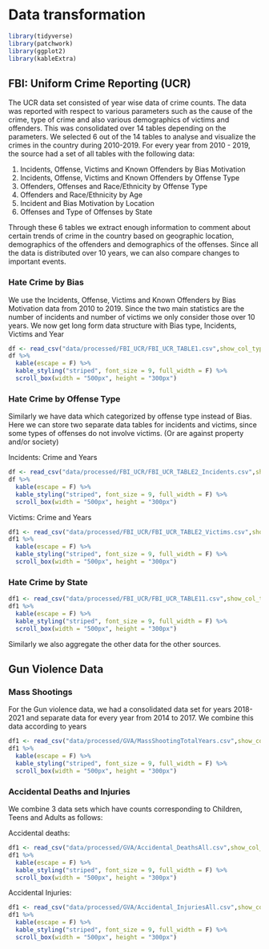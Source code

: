 # Data transformation

```R
library(tidyverse)
library(patchwork)
library(ggplot2)
library(kableExtra)

```

## FBI: Uniform Crime Reporting (UCR)

The UCR data set consisted of year wise data of crime counts. The data was reported with respect to various parameters such as the cause of the crime, type of crime and also various demographics of victims and offenders. This was consolidated over 14 tables depending on the parameters. We selected 6 out of the 14 tables to analyse and visualize the crimes in the country during 2010-2019. 
For every year from 2010 - 2019, the source had a set of all tables with the following data:

1. Incidents, Offense, Victims and Known Offenders by Bias Motivation
2. Incidents, Offense, Victims and Known Offenders by Offense Type
3. Offenders, Offenses and Race/Ethnicity by Offense Type
4. Offenders and Race/Ethnicity by Age
5. Incident and Bias Motivation by Location
6. Offenses and Type of Offenses by State

Through these 6 tables we extract enough information to comment about certain trends of crime in the country based on geographic location, demographics of the offenders and demographics of the offenses. Since all the data is distributed over 10 years, we can also compare changes to important events.

### Hate Crime by Bias
We use the Incidents, Offense, Victims and Known Offenders by Bias Motivation data from 2010 to 2019. Since the two main statistics are the number of incidents and number of victims we only consider those over 10 years. We now get long form data structure with Bias type, Incidents, Victims and Year

```R
df <- read_csv("data/processed/FBI_UCR/FBI_UCR_TABLE1.csv",show_col_types = FALSE)
df %>%
  kable(escape = F) %>% 
  kable_styling("striped", font_size = 9, full_width = F) %>% 
  scroll_box(width = "500px", height = "300px") 
```

### Hate Crime by Offense Type
Similarly we have data which  categorized by offense type instead of Bias. Here we can store two separate data tables for incidents and victims, since some types of offenses do not involve victims. (Or are against property and/or society)

Incidents: Crime and Years
```R
df <- read_csv("data/processed/FBI_UCR/FBI_UCR_TABLE2_Incidents.csv",show_col_types = FALSE)
df %>%
  kable(escape = F) %>% 
  kable_styling("striped", font_size = 9, full_width = F) %>% 
  scroll_box(width = "500px", height = "300px") 
```
Victims: Crime and Years
```R
df1 <- read_csv("data/processed/FBI_UCR/FBI_UCR_TABLE2_Victims.csv",show_col_types = FALSE)
df1 %>%
  kable(escape = F) %>% 
  kable_styling("striped", font_size = 9, full_width = F) %>% 
  scroll_box(width = "500px", height = "300px") 
```

### Hate Crime by State
```R
df1 <- read_csv("data/processed/FBI_UCR/FBI_UCR_TABLE11.csv",show_col_types = FALSE)
df1 %>%
  kable(escape = F) %>% 
  kable_styling("striped", font_size = 9, full_width = F) %>% 
  scroll_box(width = "500px", height = "300px") 
```

Similarly we also aggregate the other data for the other sources.

## Gun Violence Data

### Mass Shootings
For the Gun violence data, we had a consolidated data set for years 2018-2021 and separate data for every year from 2014 to 2017. We combine this data according to years
```R
df1 <- read_csv("data/processed/GVA/MassShootingTotalYears.csv",show_col_types = FALSE)
df1 %>%
  kable(escape = F) %>% 
  kable_styling("striped", font_size = 9, full_width = F) %>% 
  scroll_box(width = "500px", height = "300px") 
```

### Accidental Deaths and Injuries
We combine 3 data sets which have counts corresponding to Children, Teens and Adults as follows:

Accidental deaths:
```R
df1 <- read_csv("data/processed/GVA/Accidental_DeathsAll.csv",show_col_types = FALSE)
df1 %>%
  kable(escape = F) %>% 
  kable_styling("striped", font_size = 9, full_width = F) %>% 
  scroll_box(width = "500px", height = "300px") 
```

Accidental Injuries:
```R
df1 <- read_csv("data/processed/GVA/Accidental_InjuriesAll.csv",show_col_types = FALSE)
df1 %>%
  kable(escape = F) %>% 
  kable_styling("striped", font_size = 9, full_width = F) %>% 
  scroll_box(width = "500px", height = "300px") 
```


